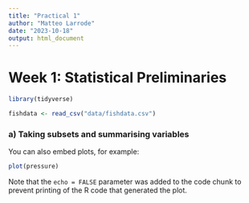 ```yaml
---
title: "Practical 1"
author: "Matteo Larrode"
date: "2023-10-18"
output: html_document
---
```


# Week 1: Statistical Preliminaries

```r
library(tidyverse)

fishdata <- read_csv("data/fishdata.csv")
```

### a) Taking subsets and summarising variables

You can also embed plots, for example:

```r
plot(pressure)
```

Note that the `echo = FALSE` parameter was added to the code chunk to prevent printing of the R code that generated the plot.
